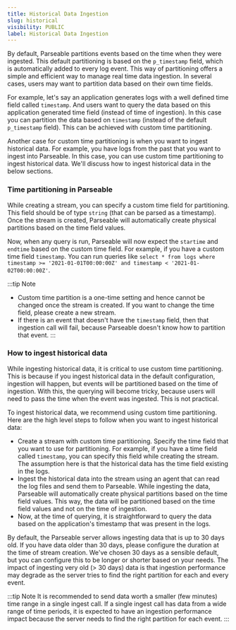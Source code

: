 ```yaml
---
title: Historical Data Ingestion
slug: historical
visibility: PUBLIC
label: Historical Data Ingestion
---
```


<head>
<title>Parseable Historical Data Ingestion: Ingest historical data | Parseable</title>
<meta charSet="utf-8" />
<meta name="twitter:card" content="summary" />
</head>

By default, Parseable partitions events based on the time when they were ingested. This default partitioning is based on the `p_timestamp` field, which is automatically added to every log event. This way of partitioning offers a simple and efficient way to manage real time data ingestion. In several cases, users may want to partition data based on their own time fields. 

For example, let's say an application generates logs with a well defined time field called `timestamp`. And users want to query the data based on this application generated time field (instead of time of ingestion). In this case you can partition the data based on `timestamp` (instead of the default `p_timestamp` field). This can be achieved with custom time partitioning.

Another case for custom time partitioning is when you want to ingest historical data. For example, you have logs from the past that you want to ingest into Parseable. In this case, you can use custom time partitioning to ingest historical data. We'll discuss how to ingest historical data in the below sections.

### Time partitioning in Parseable

While creating a stream, you can specify a custom time field for partitioning. This field should be of type `string` (that can be parsed as a timestamp). Once the stream is created, Parseable will automatically create physical partitions based on the time field values.

Now, when any query is run, Parseable will now expect the `startime` and `endtime` based on the custom time field. For example, if you have a custom time field `timestamp`. You can run queries like `select * from logs where timestamp >= '2021-01-01T00:00:00Z' and timestamp < '2021-01-02T00:00:00Z'`.

:::tip Note
- Custom time partition is a one-time setting and hence cannot be changed once the stream is created. If you want to change the time field, please create a new stream.
- If there is an event that doesn't have the `timestamp` field, then that ingestion call will fail, because Parseable doesn't know how to partition that event. 
:::

### How to ingest historical data

While ingesting historical data, it is critical to use custom time partitioning. This is because if you ingest historical data in the default configuration, ingestion will happen, but events will be partitioned based on the time of ingestion. With this, the querying will become tricky, because users will need to pass the time when the event was ingested. This is not practical.

To ingest historical data, we recommend using custom time partitioning. Here are the high level steps to follow when you want to ingest historical data:

- Create a stream with custom time partitioning. Specify the time field that you want to use for partitioning. For example, if you have a time field called `timestamp`, you can specify this field while creating the stream. The assumption here is that the historical data has the time field existing in the logs.
- Ingest the historical data into the stream using an agent that can read the log files and send them to Parseable. While ingesting the data, Parseable will automatically create physical partitions based on the time field values. This way, the data will be partitioned based on the time field values and not on the time of ingestion.
- Now, at the time of querying, it is straightforward to query the data based on the application's timestamp that was present in the logs. 

By default, the Parseable server allows ingesting data that is up to 30 days old. If you have data older than 30 days, please configure the duration at the time of stream creation. We've chosen 30 days as a sensible default, but you can configure this to be longer or shorter based on your needs. The impact of ingesting very old (> 30 days) data is that ingestion performance may degrade as the server tries to find the right partition for each and every event.

:::tip Note
It is recommended to send data worth a smaller (few minutes) time range in a single ingest call. If a single ingest call has data from a wide range of time periods, it is expected to have an ingestion performance impact because the server needs to find the right partition for each event. 
:::
